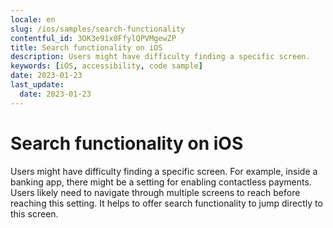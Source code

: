 ```yaml
---
locale: en
slug: /ios/samples/search-functionality
contentful_id: 3OK3e91x0FfylQPVMgewZP
title: Search functionality on iOS
description: Users might have difficulty finding a specific screen.
keywords: [iOS, accessibility, code sample]
date: 2023-01-23
last_update:
  date: 2023-01-23
---
```


# Search functionality on iOS

Users might have difficulty finding a specific screen. For example, inside a banking app, there might be a setting for enabling contactless payments. Users likely need to navigate through multiple screens to reach before reaching this setting. It helps to offer search functionality to jump directly to this screen.

<CodeSample id="screen-search" locale="en" platform="ios"/>
